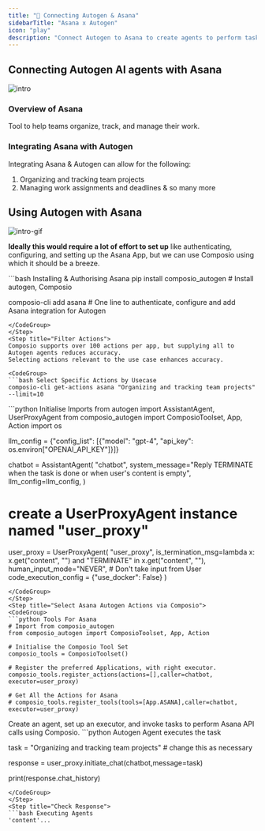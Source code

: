 ```yaml
---
title: "🚀 Connecting Autogen & Asana"
sidebarTitle: "Asana x Autogen"
icon: "play"
description: "Connect Autogen to Asana to create agents to perform tasks using natural language"
---
```


## Connecting Autogen AI agents with Asana
![intro](/media/intro.jpg)

### Overview of Asana

Tool to help teams organize, track, and manage their work.

### Integrating Asana with Autogen

Integrating Asana & Autogen can allow for the following:

1. Organizing and tracking team projects
2. Managing work assignments and deadlines
& so many more

## Using Autogen with Asana
![intro-gif](/media/intro.gif)
<Steps>
<Step title="Setting Up the Environment">

**Ideally this would require a lot of effort to set up** like authenticating, configuring, and setting up the Asana App, but we can use Composio using which it should be a breeze.

<CodeGroup>
```bash Installing & Authorising Asana
pip install composio_autogen # Install autogen, Composio 

composio-cli add asana # One line to authenticate, configure and add Asana integration for Autogen
```
</CodeGroup>
</Step>
<Step title="Filter Actions">
Composio supports over 100 actions per app, but supplying all to Autogen agents reduces accuracy.
Selecting actions relevant to the use case enhances accuracy.

<CodeGroup>
```bash Select Specific Actions by Usecase
composio-cli get-actions asana "Organizing and tracking team projects" --limit=10
```
</CodeGroup>

</Step>
<Step title="Import Base Packages">

<CodeGroup>
```python Initialise Imports
from autogen import AssistantAgent, UserProxyAgent
from composio_autogen import ComposioToolset, App, Action
import os

llm_config = {"config_list": [{"model": "gpt-4", "api_key": os.environ["OPENAI_API_KEY"]}]}

chatbot = AssistantAgent(
    "chatbot",
    system_message="Reply TERMINATE when the task is done or when user's content is empty",
    llm_config=llm_config,
)

# create a UserProxyAgent instance named "user_proxy"
user_proxy = UserProxyAgent(
    "user_proxy",
    is_termination_msg=lambda x: x.get("content", "") and "TERMINATE" in x.get("content", ""),
    human_input_mode="NEVER", # Don't take input from User
    code_execution_config = {"use_docker": False}
)
```
</CodeGroup>
</Step>
<Step title="Select Asana Autogen Actions via Composio">
<CodeGroup>
```python Tools For Asana
# Import from composio_autogen
from composio_autogen import ComposioToolset, App, Action

# Initialise the Composio Tool Set
composio_tools = ComposioToolset()

# Register the preferred Applications, with right executor. 
composio_tools.register_actions(actions=[],caller=chatbot, executor=user_proxy)

# Get All the Actions for Asana
# composio_tools.register_tools(tools=[App.ASANA],caller=chatbot, executor=user_proxy) 
```
</CodeGroup>
</Step>
<Step title="Execute the Agent">
Create an agent, set up an executor, and invoke tasks to perform Asana API calls using Composio. 
<CodeGroup>
```python Autogen Agent executes the task

task = "Organizing and tracking team projects" # change this as necessary

response = user_proxy.initiate_chat(chatbot,message=task)

print(response.chat_history)
```
</CodeGroup>
</Step>
<Step title="Check Response">
```bash Executing Agents
'content'...
```
</Step>
</Steps>
